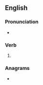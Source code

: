 ==English==

===Pronunciation===
* {{IPA|en|/ɪŋˈɡɹæfts/|/ɪŋˈɡɹɑːfts/}}

===Verb===
{{head|en|verb form}}

# {{en-third-person singular of|engraft}}

===Anagrams===
* {{anagrams|en|a=aefgnrst|fragnets}}